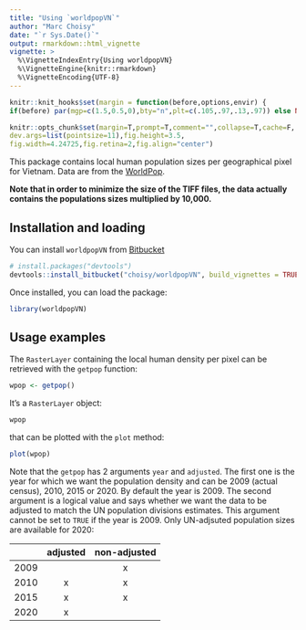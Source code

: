 ```yaml
---
title: "Using `worldpopVN`"
author: "Marc Choisy"
date: "`r Sys.Date()`"
output: rmarkdown::html_vignette
vignette: >
  %\VignetteIndexEntry{Using worldpopVN}
  %\VignetteEngine{knitr::rmarkdown}
  %\VignetteEncoding{UTF-8}
---
```


```r
knitr::knit_hooks$set(margin = function(before,options,envir) {
if(before) par(mgp=c(1.5,0.5,0),bty="n",plt=c(.105,.97,.13,.97)) else NULL })

knitr::opts_chunk$set(margin=T,prompt=T,comment="",collapse=T,cache=F,
dev.args=list(pointsize=11),fig.height=3.5,
fig.width=4.24725,fig.retina=2,fig.align="center")
```

This package contains local human population sizes per geographical pixel for
Vietnam. Data are from the [WorldPop](http://www.worldpop.org.uk).

**Note that in order to minimize the size of the TIFF files, the data actually
contains the populations sizes multiplied by 10,000.**

## Installation and loading

You can install `worldpopVN` from [Bitbucket](https://bitbucket.org/choisy/worldpopVN)

```r
# install.packages("devtools")
devtools::install_bitbucket("choisy/worldpopVN", build_vignettes = TRUE)
```

Once installed, you can load the package:

```r
library(worldpopVN)
```

## Usage examples

The `RasterLayer` containing the local human density per pixel can be retrieved
with the `getpop` function:

```r
wpop <- getpop()
```

It's a `RasterLayer` object:

```r
wpop
```

that can be plotted with the `plot` method:

```r
plot(wpop)
```

Note that the `getpop` has 2 arguments `year` and `adjusted`. The first one is
the year for which we want the population density and can be 2009 (actual 
census), 2010, 2015 or 2020. By default the year is 2009. The second argument is
a logical value and says whether we want the data to be adjusted to match the UN
population divisions estimates. This argument cannot be set to `TRUE` if the
year is 2009. Only UN-adjsuted population sizes are available for 2020:

|      |  adjusted  |  non-adjusted  |
|------|:----------:|:--------------:|
| 2009 |            |        x       |
| 2010 |      x     |        x       |
| 2015 |      x     |        x       |
| 2020 |      x     |                |
